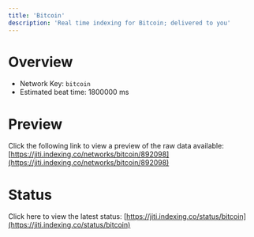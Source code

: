 ```yaml
---
title: 'Bitcoin'
description: 'Real time indexing for Bitcoin; delivered to you'
---
```


# Overview
- Network Key: `bitcoin`
- Estimated beat time: 1800000 ms

# Preview
Click the following link to view a preview of the raw data available: [https://jiti.indexing.co/networks/bitcoin/892098](https://jiti.indexing.co/networks/bitcoin/892098)

# Status
Click here to view the latest status: [https://jiti.indexing.co/status/bitcoin](https://jiti.indexing.co/status/bitcoin)
